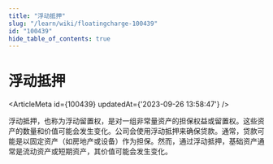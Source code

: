 ```yaml
---
title: "浮动抵押"
slug: "/learn/wiki/floatingcharge-100439"
id: "100439"
hide_table_of_contents: true
---
```



# 浮动抵押

<ArticleMeta id={100439} updatedAt={'2023-09-26 13:58:47'} />
<div className='border-solid border-b border-t-0 my-4 border-[var(--ifm-color-gray-300)]' />

浮动抵押，也称为浮动留置权，是对一组非常量资产的担保权益或留置权。这些资产的数量和价值可能会发生变化。公司会使用浮动抵押来确保贷款。通常，贷款可能是以固定资产（如房地产或设备）作为担保。然而，通过浮动抵押，基础资产通常是流动资产或短期资产，其价值可能会发生变化。
